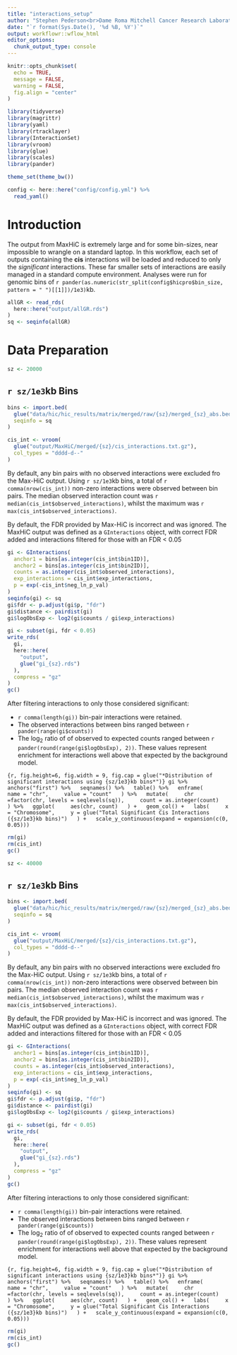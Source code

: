 ```yaml
---
title: "interactions_setup"
author: "Stephen Pederson<br>Dame Roma Mitchell Cancer Research Laboratories<br>Adelaide Medical School<br>University of Adelaide"
date: "`r format(Sys.Date(), '%d %B, %Y')`"
output: workflowr::wflow_html
editor_options:
  chunk_output_type: console
---
```


```r
knitr::opts_chunk$set(
  echo = TRUE,
  message = FALSE,
  warning = FALSE,
  fig.align = "center"
)
```

```r
library(tidyverse)
library(magrittr)
library(yaml)
library(rtracklayer)
library(InteractionSet)
library(vroom)
library(glue)
library(scales)
library(pander)
```

```r
theme_set(theme_bw())
```


```r
config <- here::here("config/config.yml") %>%
  read_yaml()
```

# Introduction

The output from MaxHiC is extremely large and for some bin-sizes, near impossible to wrangle on a standard laptop.
In this workflow, each set of outputs containing the **cis** interactions will be loaded and reduced to only the *significant* interactions.
These far smaller sets of interactions are easily managed in a standard compute environment.
Analyses were run for genomic bins of `r pander(as.numeric(str_split(config$hicpro$bin_size, pattern = " ")[[1]])/1e3)`kb.

```r
allGR <- read_rds(
  here::here("output/allGR.rds")
)
sq <- seqinfo(allGR)
```


# Data Preparation {.tabset}


```r
sz <- 20000
```

## `r sz/1e3`kb Bins

```r
bins <- import.bed(
  glue("data/hic/hic_results/matrix/merged/raw/{sz}/merged_{sz}_abs.bed"),
  seqinfo = sq
)
```


```r
cis_int <- vroom(
  glue("output/MaxHiC/merged/{sz}/cis_interactions.txt.gz"),
  col_types = "dddd-d--"
)
```

By default, any bin pairs with no observed interactions were excluded fro the Max-HiC output.
Using `r sz/1e3`kb bins, a total of `r comma(nrow(cis_int))` non-zero interactions were observed between bin pairs.
The median observed interaction count was `r median(cis_int$observed_interactions)`, whilst the maximum was `r max(cis_int$observed_interactions)`.

By default, the FDR provided by Max-HiC is incorrect and was ignored.
The MaxHiC output was defined as a `GInteractions` object, with correct FDR added and interactions filtered for those with an FDR < 0.05

```r
gi <- GInteractions(
  anchor1 = bins[as.integer(cis_int$bin1ID)],
  anchor2 = bins[as.integer(cis_int$bin2ID)],
  counts = as.integer(cis_int$observed_interactions),
  exp_interactions = cis_int$exp_interactions,
  p = exp(-cis_int$neg_ln_p_val)
)
seqinfo(gi) <- sq
gi$fdr <- p.adjust(gi$p, "fdr")
gi$distance <- pairdist(gi)
gi$logObsExp <- log2(gi$counts / gi$exp_interactions)
```

```r
gi <- subset(gi, fdr < 0.05)
write_rds(
  gi,
  here::here(
    "output",
    glue("gi_{sz}.rds")
  ),
  compress = "gz"
)
gc()
```

After filtering interactions to only those considered significant:

- `r comma(length(gi))` bin-pair interactions were retained.
- The observed interactions between bins ranged between `r pander(range(gi$counts))`
- The log~2~ ratio of of observed to expected counts ranged between `r pander(round(range(gi$logObsExp), 2))`. These values represent enrichment for interactions well above that expected by the background model.

```{r, fig.height=6, fig.width = 9, fig.cap = glue("*Distribution of significant interactions using {sz/1e3}kb bins*")}
gi %>%
  anchors("first") %>%
  seqnames() %>%
  table() %>%
  enframe(
    name = "chr",
    value = "count"
  ) %>%
  mutate(
    chr =factor(chr, levels = seqlevels(sq)),
    count = as.integer(count)
  ) %>%
  ggplot(
    aes(chr, count)
  ) +
  geom_col() +
  labs(
    x = "Chromosome",
    y = glue("Total Significant Cis Interactions ({sz/1e3}kb bins)")
  ) +
  scale_y_continuous(expand = expansion(c(0, 0.05)))
```

```r
rm(gi)
rm(cis_int)
gc()
```

```r
sz <- 40000
```

## `r sz/1e3`kb Bins

```r
bins <- import.bed(
  glue("data/hic/hic_results/matrix/merged/raw/{sz}/merged_{sz}_abs.bed"),
  seqinfo = sq
)
```


```r
cis_int <- vroom(
  glue("output/MaxHiC/merged/{sz}/cis_interactions.txt.gz"),
  col_types = "dddd-d--"
)
```

By default, any bin pairs with no observed interactions were excluded fro the Max-HiC output.
Using `r sz/1e3`kb bins, a total of `r comma(nrow(cis_int))` non-zero interactions were observed between bin pairs.
The median observed interaction count was `r median(cis_int$observed_interactions)`, whilst the maximum was `r max(cis_int$observed_interactions)`.

By default, the FDR provided by Max-HiC is incorrect and was ignored.
The MaxHiC output was defined as a `GInteractions` object, with correct FDR added and interactions filtered for those with an FDR < 0.05

```r
gi <- GInteractions(
  anchor1 = bins[as.integer(cis_int$bin1ID)],
  anchor2 = bins[as.integer(cis_int$bin2ID)],
  counts = as.integer(cis_int$observed_interactions),
  exp_interactions = cis_int$exp_interactions,
  p = exp(-cis_int$neg_ln_p_val)
)
seqinfo(gi) <- sq
gi$fdr <- p.adjust(gi$p, "fdr")
gi$distance <- pairdist(gi)
gi$logObsExp <- log2(gi$counts / gi$exp_interactions)
```

```r
gi <- subset(gi, fdr < 0.05)
write_rds(
  gi,
  here::here(
    "output",
    glue("gi_{sz}.rds")
  ),
  compress = "gz"
)
gc()
```

After filtering interactions to only those considered significant:

- `r comma(length(gi))` bin-pair interactions were retained.
- The observed interactions between bins ranged between `r pander(range(gi$counts))`
- The log~2~ ratio of of observed to expected counts ranged between `r pander(round(range(gi$logObsExp), 2))`. These values represent enrichment for interactions well above that expected by the background model.

```{r, fig.height=6, fig.width = 9, fig.cap = glue("*Distribution of significant interactions using {sz/1e3}kb bins*")}
gi %>%
  anchors("first") %>%
  seqnames() %>%
  table() %>%
  enframe(
    name = "chr",
    value = "count"
  ) %>%
  mutate(
    chr =factor(chr, levels = seqlevels(sq)),
    count = as.integer(count)
  ) %>%
  ggplot(
    aes(chr, count)
  ) +
  geom_col() +
  labs(
    x = "Chromosome",
    y = glue("Total Significant Cis Interactions ({sz/1e3}kb bins)")
  ) +
  scale_y_continuous(expand = expansion(c(0, 0.05)))
```

```r
rm(gi)
rm(cis_int)
gc()
```


